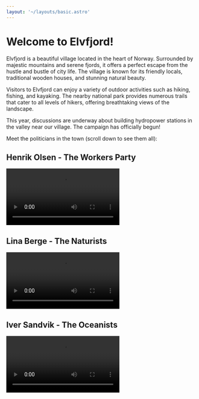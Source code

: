 ```yaml
---
layout: '~/layouts/basic.astro'
---
```



# Welcome to Elvfjord!

Elvfjord is a beautiful village located in the heart of Norway. Surrounded by majestic mountains and serene fjords, it offers a perfect escape from the hustle and bustle of city life. The village is known for its friendly locals, traditional wooden houses, and stunning natural beauty.

Visitors to Elvfjord can enjoy a variety of outdoor activities such as hiking, fishing, and kayaking. The nearby national park provides numerous trails that cater to all levels of hikers, offering breathtaking views of the landscape.

This year, discussions are underway about building hydropower stations in the valley near our village. The campaign has officially begun!

Meet the politicians in the town (scroll down to see them all):

## Henrik Olsen - The Workers Party
<video controls>
    <source src={speech1video} type="video/mp4" />
    Your browser does not support the video tag.
</video>

## Lina Berge - The Naturists
<video controls>
    <source src={speech2video} type="video/mp4" />
    Your browser does not support the video tag.
</video>

## Iver Sandvik - The Oceanists
<video controls>
    <source src={speech3video} type="video/mp4" />
    Your browser does not support the video tag.
</video>
